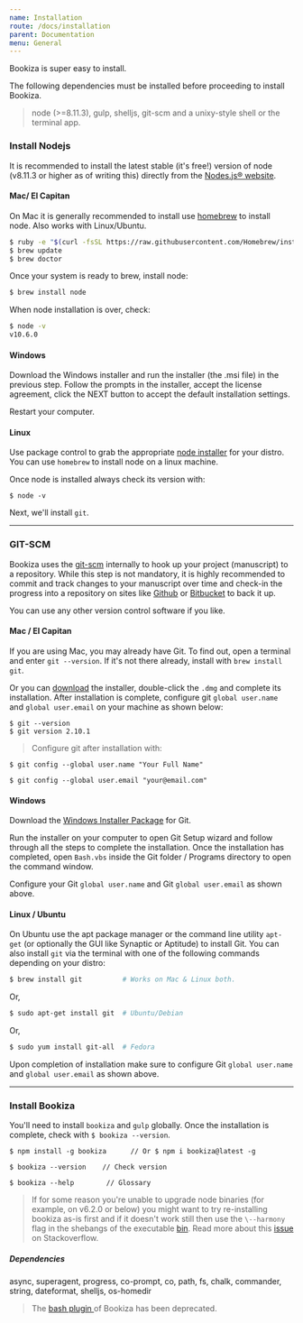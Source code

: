 ```yaml
---
name: Installation
route: /docs/installation
parent: Documentation
menu: General
---
```


Bookiza is super easy to install.

The following dependencies must be installed before proceeding to install Bookiza.

> node (>=8.11.3), gulp, shelljs, git-scm and a unixy-style shell or the terminal app.


### Install Nodejs

It is recommended to install the latest stable (it's free!) version of node (v8.11.3 or higher as of writing this) directly from the [Nodes.js® website](https://nodejs.org/en/download/).


#### Mac/ El Capitan

On Mac it is generally recommended to install use [homebrew](http://brew.sh/) to install node. Also works with Linux/Ubuntu.


```bash
$ ruby -e "$(curl -fsSL https://raw.githubusercontent.com/Homebrew/install/master/install)"
$ brew update
$ brew doctor

```

Once your system is ready to brew, install node:
```bash
$ brew install node
```
When node installation is over, check:

```bash
$ node -v
v10.6.0

```


#### Windows
Download the Windows installer and run the installer (the .msi file) in the previous step. Follow the prompts in the installer, accept the license agreement, click the NEXT button to accept the default installation settings.

Restart your computer.

#### Linux
Use package control to grab the appropriate [node installer](https://nodejs.org/en/download/package-manager/) for your distro. You can use `homebrew` to install node on a linux machine.

Once node is installed always check its version with:

`$ node -v`


Next, we'll install `git`.


---


### GIT-SCM

Bookiza uses the [git-scm](https://git-scm.com/book/en/v2/Getting-Started-Installing-Git) internally to hook up your project (manuscript) to a repository. While this step is not mandatory, it is highly recommended to commit and track changes to your manuscript over time and check-in the progress into a repository on sites like [Github](https://github.com) or [Bitbucket](https://bitbucket.org) to back it up.

You can use any other version control software if you like.

#### Mac / El Capitan

If you are using Mac, you may already have Git. To find out, open a terminal and enter `git --version`. If it's not there already, install with `brew install git`.

Or you can [download](http://git-scm.com/downloads) the installer, double-click the `.dmg` and complete its installation. After installation is complete, configure git `global user.name` and `global user.email` on your machine as shown below:


```
$ git --version
$ git version 2.10.1
```


> Configure git after installation with:

```
$ git config --global user.name "Your Full Name"

$ git config --global user.email "your@email.com"

```



#### Windows

Download the [Windows Installer Package](http://git-scm.com/download/win) for Git.

Run the installer on your computer to open Git Setup wizard and follow through all the steps to complete the installation. Once the installation has completed, open `Bash.vbs` inside the Git folder / Programs directory to open the command window.

Configure your Git `global user.name` and Git `global user.email` as shown above.

#### Linux / Ubuntu

On Ubuntu use the apt package manager or the command line utility `apt-get` (or optionally the GUI like Synaptic or Aptitude) to install Git.
You can also install `git` via the terminal with one of the following commands depending on your distro:

```bash
$ brew install git          # Works on Mac & Linux both.
```
Or,

```bash
$ sudo apt-get install git  # Ubuntu/Debian
```
Or,

```bash
$ sudo yum install git-all  # Fedora

```

Upon completion of installation make sure to configure Git `global user.name` and `global user.email` as shown above.

---


### Install Bookiza

You'll need to install `bookiza` and `gulp` globally. Once the installation is complete, check with `$ bookiza --version`.

```
$ npm install -g bookiza      // Or $ npm i bookiza@latest -g

$ bookiza --version    // Check version

$ bookiza --help        // Glossary

```



> If for some reason you're unable to upgrade node binaries (for example, on v6.2.0 or below) you might want to try re-installing bookiza as-is first and if it doesn't work still then use the `\--harmony` flag in the shebangs of the executable <a href="https://github.com/bookiza/bookiza/blob/master/bin/bin.js">bin</a>.
> Read more about this <a href="http://stackoverflow.com/questions/28756759/how-to-start-global-npm-module-with-harmony-flag"> issue</a> on Stackoverflow.

##### Dependencies
async, superagent, progress, co-prompt, co, path, fs, chalk, commander, string, dateformat, shelljs, os-homedir

> The <a href="https://github.com/bookiza/bookiza/blob/master/bash/.bookiza">bash plugin </a> of Bookiza has been deprecated.

